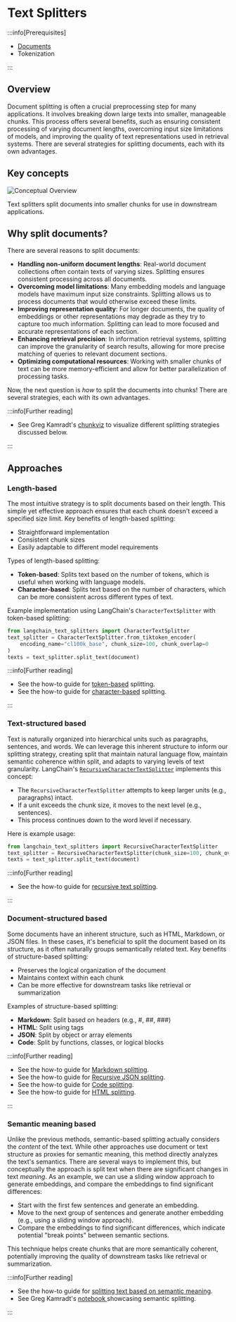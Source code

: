 # Text Splitters

<span data-heading-keywords="embedding,embeddings"></span>

:::info[Prerequisites]

* [Documents](/docs/concepts/retrievers/#interface)
* Tokenization

:::

## Overview

Document splitting is often a crucial preprocessing step for many applications.
It involves breaking down large texts into smaller, manageable chunks.
This process offers several benefits, such as ensuring consistent processing of varying document lengths, overcoming input size limitations of models, and improving the quality of text representations used in retrieval systems.
There are several strategies for splitting documents, each with its own advantages.

## Key concepts

![Conceptual Overview](/img/text_splitters.png)

Text splitters split documents into smaller chunks for use in downstream applications.

## Why split documents?

There are several reasons to split documents:

- **Handling non-uniform document lengths**: Real-world document collections often contain texts of varying sizes. Splitting ensures consistent processing across all documents.
- **Overcoming model limitations**: Many embedding models and language models have maximum input size constraints. Splitting allows us to process documents that would otherwise exceed these limits.
- **Improving representation quality**: For longer documents, the quality of embeddings or other representations may degrade as they try to capture too much information. Splitting can lead to more focused and accurate representations of each section.
- **Enhancing retrieval precision**: In information retrieval systems, splitting can improve the granularity of search results, allowing for more precise matching of queries to relevant document sections.
- **Optimizing computational resources**: Working with smaller chunks of text can be more memory-efficient and allow for better parallelization of processing tasks.

Now, the next question is *how* to split the documents into chunks! There are several strategies, each with its own advantages.

:::info[Further reading]

* See Greg Kamradt's [chunkviz](https://chunkviz.up.railway.app/) to visualize different splitting strategies discussed below.

:::

## Approaches

### Length-based

The most intuitive strategy is to split documents based on their length. This simple yet effective approach ensures that each chunk doesn't exceed a specified size limit.
Key benefits of length-based splitting:
- Straightforward implementation
- Consistent chunk sizes
- Easily adaptable to different model requirements

Types of length-based splitting:
- **Token-based**: Splits text based on the number of tokens, which is useful when working with language models.
- **Character-based**: Splits text based on the number of characters, which can be more consistent across different types of text.

Example implementation using LangChain's `CharacterTextSplitter` with token-based splitting:

```python
from langchain_text_splitters import CharacterTextSplitter
text_splitter = CharacterTextSplitter.from_tiktoken_encoder(
    encoding_name="cl100k_base", chunk_size=100, chunk_overlap=0
)
texts = text_splitter.split_text(document)
```

:::info[Further reading]

* See the how-to guide for [token-based](/docs/how_to/split_by_token/) splitting.
* See the how-to guide for [character-based](/docs/how_to/character_text_splitter/) splitting.

:::

### Text-structured based

Text is naturally organized into hierarchical units such as paragraphs, sentences, and words. 
We can leverage this inherent structure to inform our splitting strategy, creating split that maintain natural language flow, maintain semantic coherence within split, and adapts to varying levels of text granularity.
LangChain's [`RecursiveCharacterTextSplitter`](/docs/how_to/recursive_text_splitter/) implements this concept:
- The `RecursiveCharacterTextSplitter` attempts to keep larger units (e.g., paragraphs) intact.
- If a unit exceeds the chunk size, it moves to the next level (e.g., sentences).
- This process continues down to the word level if necessary.

Here is example usage:

```python
from langchain_text_splitters import RecursiveCharacterTextSplitter
text_splitter = RecursiveCharacterTextSplitter(chunk_size=100, chunk_overlap=0)
texts = text_splitter.split_text(document)
```

:::info[Further reading]

* See the how-to guide for [recursive text splitting](/docs/how_to/recursive_text_splitter/).

:::

### Document-structured based

Some documents have an inherent structure, such as HTML, Markdown, or JSON files. 
In these cases, it's beneficial to split the document based on its structure, as it often naturally groups semantically related text.
Key benefits of structure-based splitting:
- Preserves the logical organization of the document
- Maintains context within each chunk
- Can be more effective for downstream tasks like retrieval or summarization

Examples of structure-based splitting:
- **Markdown**: Split based on headers (e.g., #, ##, ###)
- **HTML**: Split using tags
- **JSON**: Split by object or array elements
- **Code**: Split by functions, classes, or logical blocks

:::info[Further reading]

* See the how-to guide for [Markdown splitting](/docs/how_to/markdown_header_metadata_splitter/).
* See the how-to guide for [Recursive JSON splitting](/docs/how_to/recursive_json_splitter/).
* See the how-to guide for [Code splitting](/docs/how_to/code_splitter/).
* See the how-to guide for [HTML splitting](/docs/how_to/HTML_header_metadata_splitter/).

:::

### Semantic meaning based

Unlike the previous methods, semantic-based splitting actually considers the *content* of the text. 
While other approaches use document or text structure as proxies for semantic meaning, this method directly analyzes the text's semantics.
There are several ways to implement this, but conceptually the approach is split text when there are significant changes in text *meaning*.
As an example, we can use a sliding window approach to generate embeddings, and compare the embeddings to find significant differences:

- Start with the first few sentences and generate an embedding.
- Move to the next group of sentences and generate another embedding (e.g., using a sliding window approach).
- Compare the embeddings to find significant differences, which indicate potential "break points" between semantic sections.

This technique helps create chunks that are more semantically coherent, potentially improving the quality of downstream tasks like retrieval or summarization.

:::info[Further reading]

* See the how-to guide for [splitting text based on semantic meaning](/docs/how_to/semantic-chunker/).
* See Greg Kamradt's [notebook ](https://github.com/FullStackRetrieval-com/RetrievalTutorials/blob/main/tutorials/LevelsOfTextSplitting/5_Levels_Of_Text_Splitting.ipynb) showcasing semantic splitting.

:::
